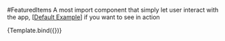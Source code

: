 
<Meta title="Components/FeaturedItems" />

#FeaturedItems
A most import component that simply let user interact with the app, [[Default
Example](/docs/components-featured-items-example--success)] if you want to see in action


<Story name="Introduction" args={{}}>
    {Template.bind({})}
</Story>
